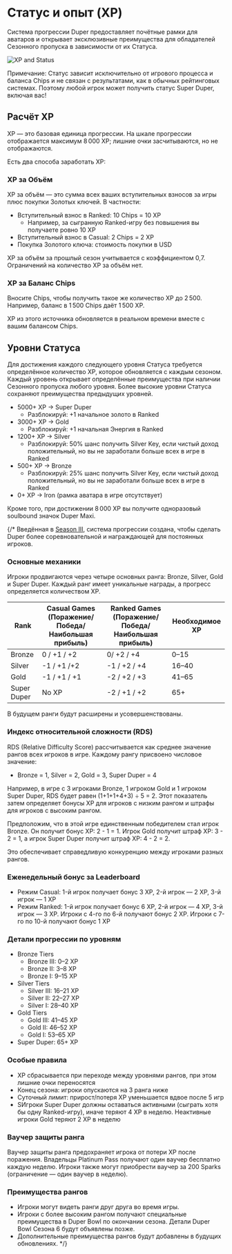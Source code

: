 # Статус и опыт (XP)

Система прогрессии Duper предоставляет почётные рамки для аватаров и открывает эксклюзивные преимущества для обладателей Сезонного пропуска в зависимости от их Статуса.

![XP and Status](public/XP-status.png "XP and Status")

Примечание: Статус зависит исключительно от игрового процесса и баланса Chips и не связан с результатами, как в обычных рейтинговых системах. Поэтому любой игрок может получить статус Super Duper, включая вас!

## Расчёт XP

XP — это базовая единица прогрессии. На шкале прогрессии отображается максимум 8 000 XP; лишние очки засчитываются, но не отображаются.

Есть два способа заработать XP:

### XP за Объём

XP за объём — это сумма всех ваших вступительных взносов за игры плюс покупки Золотых ключей. В частности:

- Вступительный взнос в Ranked: 10 Chips = 10 XP
  - Например, за сыгранную Ranked-игру без повышения вы получаете ровно 10 XP
- Вступительный взнос в Casual: 2 Chips = 2 XP
- Покупка Золотого ключа: стоимость покупки в USD

XP за объём за прошлый сезон учитывается с коэффициентом 0,7. Ограничений на количество XP за объём нет.

### XP за Баланс Chips

Вносите Chips, чтобы получить такое же количество XP до 2 500. Например, баланс в 1 500 Chips даёт 1 500 XP.

XP из этого источника обновляется в реальном времени вместе с вашим балансом Chips.

## Уровни Статуса

Для достижения каждого следующего уровня Статуса требуется определённое количество XP, которое обновляется с каждым сезоном. Каждый уровень открывает определённые преимущества при наличии Сезонного пропуска любого уровня. Более высокие уровни Статуса сохраняют преимущества предыдущих уровней.

- 5000+ XP → Super Duper
  - Разблокируй: +1 начальное золото в Ranked
- 3000+ XP → Gold
  - Разблокируй: +1 начальная Энергия в Ranked
- 1200+ XP -> Silver
  - Разблокируй: 50% шанс получить Silver Key, если чистый доход положительный, но вы не заработали больше всех в игре в Ranked
- 500+ XP -> Bronze
  - Разблокируй: 25% шанс получить Silver Key, если чистый доход положительный, но вы не заработали больше всех в игре в Ranked
- 0+ XP -> Iron (рамка аватара в игре отсутствует)

Кроме того, при достижении 8 000 XP вы получите одноразовый soulbound значок Duper Maxi.

{/* Введённая в [Season III](/past/season-3), система прогрессии создана, чтобы сделать Duper более соревновательной и награждающей для постоянных игроков.

### Основные механики

Игроки продвигаются через четыре основных ранга: Bronze, Silver, Gold и Super Duper. Каждый ранг имеет уникальные награды, а прогресс определяется количеством XP.

| Rank | Casual Games (Поражение/Победа/Наибольшая прибыль) | Ranked Games (Поражение/Победа/Наибольшая прибыль) | Необходимое XP |
| --- | --- | --- | --- |
| Bronze | 0 / +1 / +2 | 0/ +2 / +4 | 0–15 |
| Silver | -1 / +1 /+2 | -1 / +2 / +4 | 16–40 |
| Gold | -1 / +1 / +1 | -2 / +2 / +3 | 41–65 |
| Super Duper | No XP | -2 / +1 / +2 | 65+ |

В будущем ранги будут расширены и усовершенствованы.

### Индекс относительной сложности (RDS)

RDS (Relative Difficulty Score) рассчитывается как среднее значение рангов всех игроков в игре. Каждому рангу присвоено числовое значение:

- Bronze = 1, Silver = 2, Gold = 3, Super Duper = 4

Например, в игре с 3 игроками Bronze, 1 игроком Gold и 1 игроком Super Duper, RDS будет равен (1+1+1+4+3) ÷ 5 = 2. Этот показатель затем определяет бонусы XP для игроков с низким рангом и штрафы для игроков с высоким рангом.

Предположим, что в этой игре единственным победителем стал игрок Bronze. Он получит бонус XP: 2 - 1 = 1. Игрок Gold получит штраф XP: 3 - 2 = 1, а игрок Super Duper получит штраф XP: 4 - 2 = 2.

Это обеспечивает справедливую конкуренцию между игроками разных рангов.

### Еженедельный бонус за Leaderboard 

- Режим Casual: 1-й игрок получает бонус 3 XP, 2-й игрок — 2 XP, 3-й игрок — 1 XP
- Режим Ranked: 1-й игрок получает бонус 6 XP, 2-й игрок — 4 XP, 3-й игрок — 3 XP. Игроки с 4-го по 6-й получают бонус 2 XP. Игроки с 7-го по 10-й получают бонус 1 XP

### Детали прогрессии по уровням

- Bronze Tiers
    - Bronze III: 0–2 XP
    - Bronze II: 3–8 XP
    - Bronze I: 9–15 XP
- Silver Tiers
    - Silver III: 16–21 XP
    - Silver II: 22–27 XP
    - Silver I: 28–40 XP
- Gold Tiers
    - Gold III: 41–45 XP
    - Gold II: 46–52 XP
    - Gold I: 53–65 XP
- Super Duper: 65+ XP

### Особые правила

- XP сбрасывается при переходе между уровнями рангов, при этом лишние очки переносятся
- Конец сезона: игроки опускаются на 3 ранга ниже
- Суточный лимит: прирост/потеря XP уменьшается вдвое после 5 игр
- SИгроки Super Duper должны оставаться активными (сыграть хотя бы одну Ranked-игру), иначе теряют 4 XP в неделю. Неактивные игроки Gold теряют 2 XP в неделю

### Ваучер защиты ранга

Ваучер защиты ранга предохраняет игрока от потери XP после поражения. Владельцы Platinum Pass получают один ваучер бесплатно каждую неделю. Игроки также могут приобрести ваучер за 200 Sparks (ограничение — один ваучер в неделю).

### Преимущества рангов

- Игроки могут видеть ранги друг друга во время игры.
- Игроки с более высоким рангом получают специальные преимущества в Duper Bowl по окончании сезона. Детали Duper Bowl Сезона 6 будут объявлены позже.
- Дополнительные преимущества рангов будут добавлены в будущих обновлениях. */}